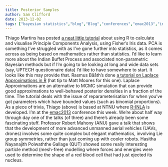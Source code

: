 ```yaml
---
title: Posterior Samples
author: Sam Clifford
date: 2013-12-02
tags: ["bayesian statistics","blog","Blog","conferences","emac2013","inla","mathematical modelling","mathematics","posterior samples","programming","R","robotics","statistics","visualisation"]
---
```


Thiago Martins has posted [a neat little tutorial](http://tgmstat.wordpress.com/2013/11/28/computing-and-visualizing-pca-in-r/) about using R to calculate and visualise Principle Components Analysis, using Fisher's Iris data. PCA is something I've struggled with as I've gone further into statistics, as it comes across as being based on mathematics rather than statistics. I'd like to learn more about the Indian Buffet Process and associated non-parametric Bayesian methods but if I'm going to be looking at long and wide data sets (say, UPTECH questionnaire data) I'd like to have somewhere to start. It looks like this may provide that. Rasmus Bååth's done [a tutorial on Laplace Approximations in R](http://www.sumsar.net/blog/2013/11/easy-laplace-approximation/) (hat tip to Matt Moores for this one). Laplace Approximations are an alternative to MCMC simulation that can provide good approximations to well-behaved posterior densities in a fraction of the time. The tutorial deals with the issue of reparameterisation for when you've got parameters which have bounded values (such as binomial proportions). As a piece of trivia, Thiago (above) is based at NTNU where [R-INLA](http://www.r-inla.org/) is developed. I'm at the [emac2013](http://emac2013.com.au/) conference this week. We're about half way through day one of the talks (of three) and there's already been some fascinating stuff. Professor Robert Mahony (ANU) gave a talk that shows that the development of more advanced unmanned aerial vehicles (UAVs, drones) involves some quite complex but elegant mathematics, involving Lie group symmetries, rather than just coming up with cooler robots. Hasitha Nayanajith Polwaththe Gallage (QUT) showed some really interesting particle method (mesh-free) modelling where forces and energies were used to determine the shape of a red blood cell that had just ejected its nucleus.